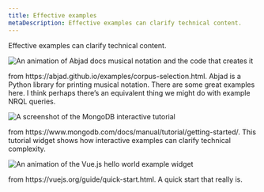 ```yaml
---
title: Effective examples
metaDescription: Effective examples can clarify technical content.
---
```







Effective examples can clarify technical content.

<img
    title="Code examples can be more effective when the output is shown"
    alt="An animation of Abjad docs musical notation and the code that creates it"
    src={styleguideAbjadMusicalExamples}
/>

<figcaption>
    from https://abjad.github.io/examples/corpus-selection.html. Abjad is a Python library for printing musical notation. There are some great examples here. I think perhaps there’s an equivalent thing we might do with example NRQL queries.
</figcaption>

<img
    title="Interactive examples can clarifiy code complexity"
    alt="A screenshot of the MongoDB interactive tutorial"
    src={styleguideMongodbInteractiveWidget}
/>

<figcaption>
    from https://www.mongodb.com/docs/manual/tutorial/getting-started/. This  tutorial widget shows how interactive examples can clarify technical complexity.
</figcaption>

<img
    title="Developers like it when you get hello world in there"
    alt="An animation of the Vue.js hello world example widget"
    src={styleguideVuejsHelloWorld}
/>

<figcaption>
    from https://vuejs.org/guide/quick-start.html. A quick start that really is.
</figcaption>